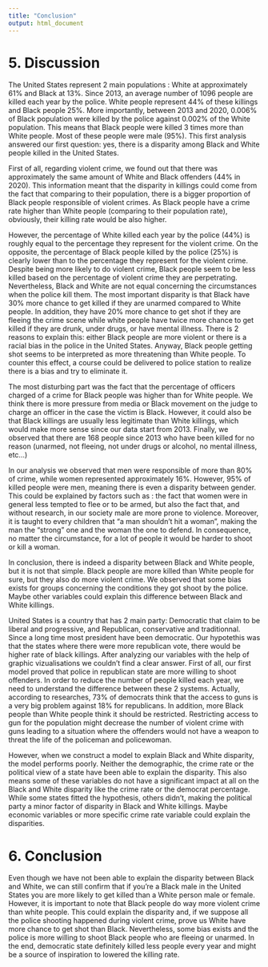 ---
title: "Conclusion"
output: html_document
---

# 5. Discussion

The United States represent 2 main populations : White at approximately 61% and Black at 13%. Since 2013, an average number of 1096 people are killed each year by the police. White people represent 44% of these killings and Black people 25%. More importantly, between 2013 and 2020, 0.006% of Black population were killed by the police against 0.002% of the White population. This means that Black people were killed 3 times more than White people. Most of these people were male (95%). This first analysis answered our first question: yes, there is a disparity among Black and White people killed in the United States.
  
First of all, regarding violent crime, we found out that there was approximately the same amount of White and Black offenders (44% in 2020). This information meant that the disparity in killings could come from the fact that comparing to their population, there is a bigger proportion of Black people responsible of violent crimes. As Black people have a crime rate higher than White people (comparing to their population rate), obviously, their killing rate would be also higher.

However, the percentage of White killed each year by the police (44%) is roughly equal to the percentage they represent for the violent crime. On the opposite, the percentage of Black people killed by the police (25%) is clearly lower than to the percentage they represent for the violent crime. Despite being more likely to do violent crime, Black people seem to be less killed based on the percentage of violent crime they are perpetrating. Nevertheless, Black and White are not equal concerning the circumstances when the police kill them. The most important disparity is that Black have 30% more chance to get killed if they are unarmed compared to White people. In addition, they have 20% more chance to get shot if they are fleeing the crime scene while white people have twice more chance to get killed if they are drunk, under drugs, or have mental illness. There is 2 reasons to explain this: either Black people are more violent or there is a racial bias in the police in the United States. Anyway, Black people getting shot seems to be interpreted as more threatening than White people. To counter this effect, a course could be delivered to police station to realize there is a bias and try to eliminate it.

The most disturbing part was the fact that the percentage of officers charged of a crime for Black people was higher than for White people. We think there is more pressure from media or Black movement on the judge to charge an officer in the case the victim is Black. However, it could also be that Black killings are usually less legitimate than White killings, which would make more sense since our data start from 2013. Finally, we observed that there are 168 people since 2013 who have been killed for no reason (unarmed, not fleeing, not under drugs or alcohol, no mental illness, etc…)

In our analysis we observed that men were responsible of more than 80% of crime, while women represented approximately 16%. However, 95% of killed people were men, meaning there is even a disparity between gender. This could be explained by factors such as : the fact that women were in general less tempted to flee or to be armed, but also the fact that, and without research, in our society male are more prone to violence. Moreover, it is taught to every children that “a man shouldn’t hit a woman”, making the man the “strong” one and the woman the one to defend. In consequence, no matter the circumstance, for a lot of people it would be harder to shoot or kill a woman.

In conclusion, there is indeed a disparity between Black and White people, but it is not that simple. Black people are more killed than White people for sure, but they also do more violent crime. We observed that some bias exists for groups concerning the conditions they got shoot by the police. Maybe other variables could explain this difference between Black and White killings.

United States is a country that has 2 main party: Democratic that claim to be liberal and progressive, and Republican, conservative and traditionnal. Since a long time most president have been democratic. Our hypotethis was that the states where there were more republican vote, there would be higher rate of black killings. After analyzing our variables with the help of graphic vizualisations we couldn’t find a clear answer. First of all, our first model proved that police in republican state are more willing to shoot offenders. In order to reduce the number of people killed each year, we need to understand the difference between these 2 systems. Actually, according to researches, 73% of democrats think that the access to guns is a very big problem against 18% for republicans. In addition, more Black people than White people think it should be restricted. Restricting access to gun for the population might decrease the number of violent crime with guns leading to a situation where the offenders would not have a weapon to threat the life of the policeman and policewoman.   

However, when we construct a model to explain Black and White disparity, the model performs poorly. Neither the demographic, the crime rate or the political view of a state have been able to explain the disparity. This also means some of these variables do not have a significant impact at all on the Black and White disparity like the crime rate or the democrat percentage. While some states fitted the hypothesis, others didn’t, making the political party a minor factor of disparity in Black and White killings. Maybe economic variables or more specific crime rate variable could explain the disparities. 

# 6. Conclusion 
Even though we have not been able to explain the disparity between Black and White, we can still confirm that if you’re a Black male in the United States you are more likely to get killed than a White person male or female. However, it is important to note that Black people do way more violent crime than white people. This could explain the disparity and, if we suppose all the police shooting happened during violent crime, prove us White have more chance to get shot than Black. Nevertheless, some bias exists and the police is more willing to shoot Black people who are fleeing or unarmed. In the end, democratic state definitely killed less people every year and might be a source of inspiration to lowered the killing rate.



